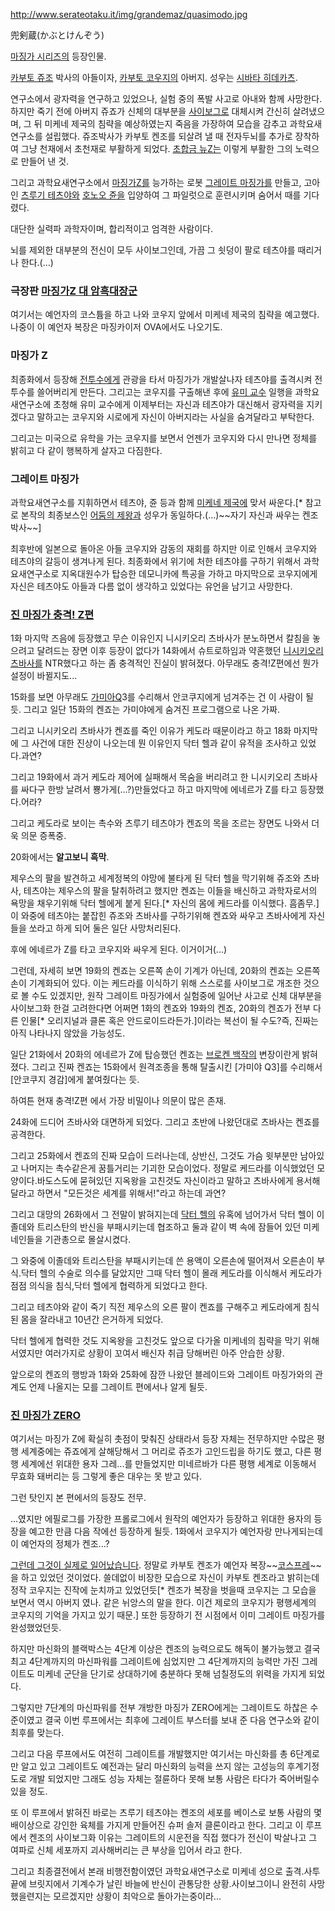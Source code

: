 http://www.serateotaku.it/img/grandemaz/quasimodo.jpg

兜剣蔵(かぶとけんぞう)

[[마징가 시리즈]]의 등장인물.

[[카부토 쥬조]] 박사의 아들이자, [[카부토 코우지]]의 아버지. 성우는 [[시바타 히데카츠]].

연구소에서 광자력을 연구하고 있었으나, 실험 중의 폭발 사고로 아내와 함께 사망한다. 하지만 죽기 전에 아버지 쥬죠가 신체의 대부분을 [[사이보그]]로 대체시켜 간신히 살려냈으며, 그 뒤 미케네 제국의 침략을 예상하였는지 죽음을 가장하여 모습을 감추고 과학요새연구소를 설립했다. 쥬조박사가 카부토 켄조를 되살려 낼 때 전자두뇌를 추가로 장착하여 그냥 천재에서 초천재로 부활하게 되었다. [[초합금 뉴Z]]는 이렇게 부활한 그의 노력으로 만들어 낸 것.

그리고 과학요새연구소에서 [[마징가Z]]를 능가하는 로봇 [[그레이트 마징가]]를 만들고, 고아인 [[츠루기 테츠야]]와 [[호노오 쥰]]을 입양하여 그 파일럿으로 훈련시키며 숨어서 때를 기다렸다.

대단한 실력파 과학자이며, 합리적이고 엄격한 사람이다.

뇌를 제외한 대부분의 전신이 모두 사이보그인데, 가끔 그 쇳덩이 팔로 테츠야를 때리거나 한다.(…)  

=== 극장판 [[마징가Z 대 암흑대장군]] ===
여기서는 예언자의 코스튬을 하고 나와 코우지 앞에서 미케네 제국의 침략을 예고했다. 나중이 이 예언자 복장은 마징카이저 OVA에서도 나오기도.

=== 마징가 Z ===
최종화에서 등장해 [[전투수]]에게 관광을 타서 마징가가 개발살나자 테츠야를 출격시켜 전투수를 쓸어버리게 만든다. 그리고는 코우지를 구출해낸 후에 [[유미 교수]] 일행을 과학요새연구소에 초청해 유미 교수에게 이제부터는 자신과 테츠야가 대신해서 광자력을 지키겠다고 말하고는 코우지와 시로에게 자신이 아버지라는 사실을 숨겨달라고 부탁한다.

그리고는 미국으로 유학을 가는 코우지를 보면서 언젠가 코우지와 다시 만나면 정체를 밝히고 다 같이 행복하게 살자고 다짐한다. 

=== 그레이트 마징가 ===
과학요새연구소를 지휘하면서 테츠야, 쥰 등과 함께 [[미케네 제국]]에 맞서 싸운다.[* 참고로 본작의 최종보스인 [[어둠의 제왕]]과 성우가 동일하다.(...)~~자기 자신과 싸우는 켄조 박사~~]

최후반에 일본으로 돌아온 아들 코우지와 감동의 재회를 하지만 이로 인해서 코우지와 테츠야의 갈등이 생겨나게 된다. 최종화에서 위기에 처한 테츠야를 구하기 위해서 과학요새연구소로 지옥대원수가 탑승한 데모니카에 특공을 가하고 마지막으로 코우지에게 자신은 테츠야도 아들과 다름 없이 생각하고 있었다는 유언을 남기고 사망한다.

=== [[진 마징가 충격! Z편]] ===
1화 마지막 즈음에 등장했고 무슨 이유인지 니시키오리 츠바사가 분노하면서 칼침을 놓으려고 달려드는 장면 이후 등장이 없다가 14화에서 슈트로하임과 약혼했던 [[니시키오리 츠바사]]를 NTR했다고 하는 좀 충격적인 진실이 밝혀졌다. 아무래도 충격!Z편에선 뭔가 설정이 바뀔지도...

15화를 보면 아무래도 [[가미아Q]]3를 수리해서 안코쿠지에게 넘겨주는 건 이 사람이 될 듯. 그리고 일단 15화의 켄죠는 가미야에게 숨겨진 프로그램으로 나온 가짜.

그리고 니시키오리 츠바사가 켄죠를 죽인 이유가 케도라 때문이라고 하고 18화 마지막에 그 사건에 대한 진상이 나오는데 뭔 이유인지 닥터 헬과 같이 유적을 조사하고 있었다.과연?

그리고 19화에서 과거 케도라 제어에 실패해서 목숨을 버리려고 한 니시키오리 츠바사를 싸다구 한방 날려서 뿅가게(...?)만들었다고 하고 마지막에 에네르가 Z를 타고 등장했다.어라?

그리고 케도라로 보이는 촉수와 츠루기 테츠야가 켄죠의 목을 조르는 장면도 나와서 더욱 의문 증폭중.

20화에서는 '''알고보니 흑막'''.

제우스의 팔을 발견하고 세계정복의 야망에 불타게 된 닥터 헬을 막기위해 쥬조와 츠바사, 테츠야는 제우스의 팔을 탈취하려고 했지만 켄죠는 이들을 배신하고 과학자로서의 욕망을 채우기위해 닥터 헬에게 붙게 된다.[* 자신의 몸에 케드라를 이식했다. 흠좀무.] 이 와중에 테츠야는 붙잡힌 쥬조와 츠바사를 구하기위해 켄죠와 싸우고 츠바사에게 자신들을 쏘라고 하게 되어 둘은 일단 사망처리된다.

후에 에네르가 Z를 타고 코우지와 싸우게 된다.  이거이거(...)

그런데, 자세히 보면 19화의 켄죠는 오른쪽 손이 기계가 아닌데, 20화의 켄죠는 오른쪽 손이 기계화되어 있다. 이는 케드라를 이식하기 위해 스스로를 사이보그로 개조한 것으로 볼 수도 있겠지만, 원작 그레이트 마징가에서 실험중에 일어난 사고로 신체 대부분을 사이보그화 한걸 고려한다면 어쩌면 1화의 켄죠와 19화의 켄죠, 20화의 켄죠가 전부 다른 인물[* 오리지널과 클론 혹은 안드로이드라든가.]이라는 복선이 될 수도?즉, 진짜는 아직 나타나지 않았을 가능성도.

일단 21화에서 20화의 에네르가 Z에 탑승했던 켄죠는 [[브로켄 백작]]의 변장이란게 밝혀졌다. 그리고 진짜 켄죠는 15화에서 원격조종을 통해 탈출시킨 [가미야 Q3]를 수리해서 [안코쿠지 경감]에게 붙여줬다는 듯.

하여튼 현재 충격!Z편 에서 가장 비밀이나 의문이 많은 존재.

24화에 드디어 츠바사와 대면하게 되었다. 그리고 초반에 나왔던대로 츠바사는 켄죠를 공격한다.

그리고 25화에서 켄죠의 진짜 모습이 드러나는데, 상반신, 그것도 가슴 윗부분만 남아있고 나머지는 촉수같은게 꿈틀거리는 기괴한 모습이었다. 정말로 케드라를 이식했었던 모양이다.바도스도에 묻혀있던 지옥왕을 고친것도 자신이라고 말하고 츠바사에게 용서해달라고 하면서 "모든것은 세계를 위해서!"라고 하는데 과연?

그리고 대망의 26화에서 그 전말이 밝혀지는데 [[닥터 헬]]의 유혹에 넘어가서 닥터 헬이 이졸데와 트리스탄의 반신을 부패시키는데 협조하고 둘과 같이 벽 속에 잠들어 있던 미케네인들을 기관총으로 몰살시켰다.

그 와중에 이졸데와 트리스탄을 부패시키는데 쓴 용액이 오른손에 떨어져서 오른손이 부식.닥터 헬의 수술로 의수를 달았지만 그때 닥터 헬이 몰래 케도라를 이식해서 케도라가 점점 의식을 침식,닥터 헬에게 협력하게 되었다고 한다.

그리고 테츠야와 같이 죽기 직전 제우스의 오른 팔이 켄죠를 구해주고 케도라에게 침식된 몸을 잘라내고 10년간 은거하게 되었다.

닥터 헬에게 협력한 것도 지옥왕을 고친것도 앞으로 다가올 미케네의 침략을 막기 위해서였지만 여러가지로 상황이 꼬여서 배신자 취급 당해버린 아주 안습한 상황.

앞으로의 켄죠의 행방과 1화와 25화에 잠깐 나왔던 블레이드와 그레이트 마징가와의 관계도 언제 나올지는 모를 그레이트 편에서나 알게 될듯.  

=== [[진 마징가 ZERO]] ===
여기서는 마징가 Z에 확실히 촛점이 맞춰진 상태라서 등장 자체는 전무하지만 수많은 평행 세계중에는 쥬죠에게 살해당해서 그 머리로 쥬조가 고인드립을 하기도 했고, 다른 평행 세계에선 위대한 용자 그레...를 만들었지만 미네르바가 다른 평행 세계로 이동해서 무효화 돼버리는 등 그렇게 좋은 대우는 못 받고 있다.

그런 탓인지 본 편에서의 등장도 전무.

...였지만 에필로그를 가장한 프롤로그에서 원작의 예언자가 등장하고 위대한 용자의 등장을 예고한 만큼 다음 작에선 등장하게 될듯. 1화에서 코우지가 예언자랑 만나게되는데 이 예언자의 정체가 켄조...?

[[그런데 그것이 실제로 일어났습니다]]. 정말로 카부토 켄조가 예언자 복장~~[[코스프레]]~~을 하고 있었던 것이었다. 쓸데없이 비장한 모습으로 자신이 카부토 켄조라고 밝히는데 정작 코우지는 진작에 눈치까고 있었던듯[* 켄조가 복장을 벗을때 코우지는 그 모습을 보면서 역시 아버지 였나. 같은 뉘앙스의 말을 한다. 이건 제로의 코우지가 평행세계의 코우지의 기억을 가지고 있기 때문.] 또한 등장하기 전 시점에서 이미 그레이트 마징가를 완성했었던듯.

하지만 마신화의 블랙박스는 4단계 이상은 켄조의 능력으로도 해독이 불가능했고 결국 최고 4단계까지의 마신파워를 그레이트에 심었지만 그 4단계까지의 능력만 가진 그레이트도 미케네 군단을 단기로 상대하기에 충분하다 못해 넘칠정도의 위력을 가지게 되었다.

그렇지만 7단계의 마신파워를 전부 개방한 마징가 ZERO에게는 그레이트도 하찮은 수준이였고 결국 이번 루프에서는 최후에 그레이트 부스터를 보내 준 다음 연구소와 같이 최후를 맞는다.

그리고 다음 루프에서도 여전히 그레이트를 개발했지만 여기서는 마신화를 총 6단계로만 알고 있고 그레이트도 예전과는 달리 마신화의 능력을 쓰지 않는 고성능의 후계기정도로 개발 되었지만 그래도 성능 자체는 절륜하다 못해 보통 사람은 타다가 죽어버릴수 있을 정도.

또 이 루프에서 밝혀진 바로는 츠루기 테츠야는 켄조의 세포를 베이스로 보통 사람의 몇배이상으로 강인한 육체를 가지게 만들어진 슈퍼 솔저 클론이라고 한다. 그리고 이 루프에서 켄조의 사이보그화 이유는 그레이트의 시운전을 직접 했다가 전신이 박살나고 그 여파로 신체 세포까지 괴사해버리는 큰 부상을 입어서 라고 한다.  

그리고 최종결전에서 본래 비행전함이였던 과학요새연구소로 미케네 성으로 출격.사투끝에 브릿지에서 기계수가 날린 바늘에 반신이 관통당한 상황.사이보그이니 완전히 사망했을련지는 모르겠지만 상황이 최악으로 돌아가는중이라... 
